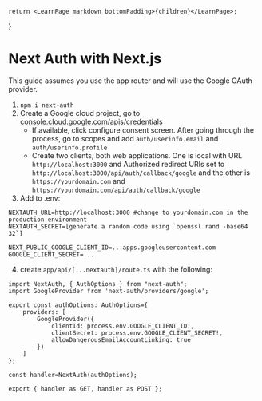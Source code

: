 	return <LearnPage markdown bottomPadding>{children}</LearnPage>;
}


# Next Auth with Next.js
This guide assumes you use the app router and will use the Google OAuth provider.

1. `npm i next-auth`
2. Create a Google cloud project, go to [console.cloud.google.com/apis/credentials](https://console.cloud.google.com/apis/credentials)
    * If available, click configure consent screen. After going through the process, go to scopes and add
    `auth/userinfo.email` and `auth/userinfo.profile`
    * Create two clients, both web applications. One is local with URL `http://localhost:3000` and Authorized redirect URIs set to `http://localhost:3000/api/auth/callback/google` and the other is `https://yourdomain.com` and `https://yourdomain.com/api/auth/callback/google`
3. Add to .env:
```
NEXTAUTH_URL=http://localhost:3000 #change to yourdomain.com in the production environment
NEXTAUTH_SECRET=[generate a random code using `openssl rand -base64 32`]

NEXT_PUBLIC_GOOGLE_CLIENT_ID=...apps.googleusercontent.com
GOOGLE_CLIENT_SECRET=...
```
4. create `app/api/[...nextauth]/route.ts` with the following:
```tsx
import NextAuth, { AuthOptions } from "next-auth";
import GoogleProvider from 'next-auth/providers/google';

export const authOptions: AuthOptions={
    providers: [
        GoogleProvider({
            clientId: process.env.GOOGLE_CLIENT_ID!,
            clientSecret: process.env.GOOGLE_CLIENT_SECRET!,
            allowDangerousEmailAccountLinking: true
        })
    ]
};

const handler=NextAuth(authOptions);

export { handler as GET, handler as POST };
```

